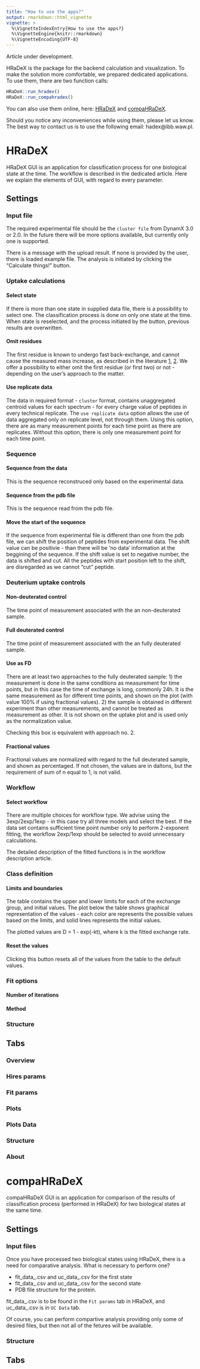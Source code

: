 ```yaml
---
title: "How to use the apps?"
output: rmarkdown::html_vignette
vignette: >
  %\VignetteIndexEntry{How to use the apps?}
  %\VignetteEngine{knitr::rmarkdown}
  %\VignetteEncoding{UTF-8}
---
```


Article under development.

HRaDeX is the package for the backend calculation and visualization. To make the solution more comfortable, we prepared dedicated applications. To use them, there are two function calls:

```r
HRaDeX::run_hradex()
HRaDeX::run_compahradex()
```

You can also use them online, here: [HRaDeX](https://hradex.mslab-ibb.pl/) and [compaHRaDeX](https://compahradex.mslab-ibb.pl/).

Should you notice any inconveniences while using them, please let us know. The best way to contact us is to use the following email: hadex@ibb.waw.pl.

# HRaDeX

HRaDeX GUI is an application for classification process for one biological state at the time. The workflow is described in the dedicated article. Here we explain the elements of GUI, with regard to every parameter.

## Settings

### Input file

The required experimental file should be the `cluster file` from DynamX 3.0 or 2.0. In the future there will be more options available, but currently only one is supported.

There is a message with the upload result. If none is provided by the user, there is loaded example file. The analysis is initiated by clicking the "Calculate things!" button. 

### Uptake calculations

#### Select state

If there is more than one state in supplied data file, there is a possibility to select one. The classification process is done on only one state at the time. When state is reselected, and the process initiated by the button, previous results are overwritten. 

#### Omit residues

The first residue is known to undergo fast back-exchange, and cannot cause the measured mass increase, as described in the literature [1](https://www.ncbi.nlm.nih.gov/pmc/articles/PMC3438223/), [2](https://pubmed.ncbi.nlm.nih.gov/8234247/). We offer a possibility to either omit the first residue (or first two) or not - depending on the user's approach to the matter.

#### Use replicate data

The data in required format - `cluster` format, contains unaggregated centroid values for each spectrum - for every charge value of peptides in every technical replicate. The `use replicate data` option allows the use of data aggregated only on replicate level, not through them. Using this option, there are as many measurement points for each time point as there are replicates. Without this option, there is only one measurement point for each time point. 

### Sequence

#### Sequence from the data

This is the sequence reconstruced only based on the experimental data.

#### Sequence from the pdb file

This is the sequence read from the pdb file.

#### Move the start of the sequence

If the sequence from experimental file is different than one from the pdb file, we can shift the position of peptides from experimental data. The shift value can be positivie - than there will be 'no data' information at the beggining of the sequence. If the shift value is set to negative number, the data is shifted and cut. All the peptides with start position left to the shift, are disregarded as we cannot "cut" peptide.

### Deuterium uptake controls

#### Non-deuterated control

The time point of measurement associated with the an non-deuterated sample.

#### Full deuterated control

The time point of measurement associated with the an fully deuterated sample.

#### Use as FD

There are at least two approaches to the fully deuterated sample: 
1) the measurement is done in the same conditions as measurement for time points, but in this case the time of exchange is long, commonly 24h. It is the same measurement as for different time points, and shown on the plot (with value 100% if using fractional values).
2) the sample is obtained in different experiment than other measurements, and cannot be treated as measurement as other. It is not shown on the uptake plot and is used only as the normalization value.

Checking this box is equivalent with approach no. 2.

#### Fractional values

Fractional values are normalized with regard to the full deuterated sample, and shown as percentaged. If not chosen, the values are in daltons, but the requirement of sum of n equal to 1, is not valid.

### Workflow

#### Select workflow

There are multiple choices for workflow type. We advise using the 3exp/2exp/1exp - in this case try all three models and select the best.
If the data set contains sufficient time point number only to perform 2-exponent fitting, the workflow 2exp/1exp should be selected to avoid unnecessary calculations.

The detailed description of the fitted functions is in the workflow description article.

### Class definition

#### Limits and boundaries

The table contains the upper and lower limits for each of the exchange group, and initial values. The plot below the table shows graphical representation of the values - each color are represents the possible values based on the limits, and solid lines represents the initial values.

The plotted values are D = 1 - exp(-kt), where k is the fitted exchange rate.

#### Reset the values

Clicking this button resets all of the values from the table to the default values.

### Fit options

#### Number of iterations

#### Method

### Structure

## Tabs

### Overview

### Hires params

### Fit params

### Plots

### Plots Data

### Structure

### About

# compaHRaDeX

compaHRaDeX GUI is an application for comparison of the results of classification process (performed in HRaDeX) for two biological states at the same time.

## Settings

### Input files

Once you have processed two biological states using HRaDeX, there is a need for comparative analysis. What is necessary to perform one?

* fit_data_.csv and uc_data_.csv for the first state
* fit_data_.csv and uc_data_.csv for the second state
* PDB file structure for the protein.

fit_data_.csv is to be found in the `Fit params` tab in HRaDeX, and uc_data_.csv is in `UC Data` tab.

Of course, you can perform compartive analysis providing only some of desired files, but then not all of the fetures will be available.

### Structure

## Tabs
